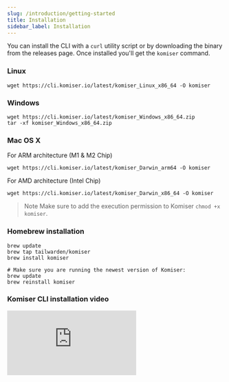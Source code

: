 ```yaml
---
slug: /introduction/getting-started
title: Installation
sidebar_label: Installation
---
```


You can install the CLI with a `curl` utility script or by downloading the binary from the releases page. Once installed you'll get the `komiser` command.

### Linux

```
wget https://cli.komiser.io/latest/komiser_Linux_x86_64 -O komiser
```

### Windows

```
wget https://cli.komiser.io/latest/komiser_Windows_x86_64.zip
tar -xf komiser_Windows_x86_64.zip
```

### Mac OS X

For ARM architecture (M1 & M2 Chip)

```
wget https://cli.komiser.io/latest/komiser_Darwin_arm64 -O komiser
```

For AMD architecture (Intel Chip)

```
wget https://cli.komiser.io/latest/komiser_Darwin_x86_64 -O komiser
```

> Note
    Make sure to add the execution permission to Komiser `chmod +x komiser`.


### Homebrew installation

```
brew update
brew tap tailwarden/komiser
brew install komiser

# Make sure you are running the newest version of Komiser:
brew update
brew reinstall komiser
```

### Komiser CLI installation video

<div style={{
    position: 'relative',
    paddingBottom: '56.25%',
    paddingTop:'30px',
    height:0,
    overflow:'hidden',
  }}>
<iframe className="tailwind styles absolute top-0 left-0 w-full h-full rounded-2xl"
  src='https://www.youtube.com/embed/csWeTzfPCEo?si=BvD7oF1ARz4ZAWCk'
  allowFullScreen
  webkitallowfullscreen="true"
  frameBorder="0"
>
</iframe>
</div>

